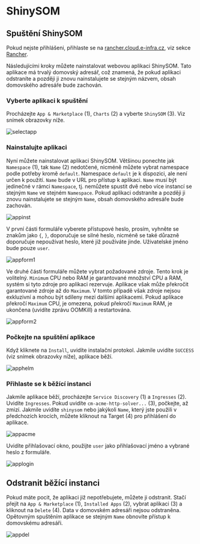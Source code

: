 # ShinySOM

## Spuštění ShinySOM

Pokud nejste přihlášeni, přihlaste se na [rancher.cloud.e-infra.cz](https://rancher.cloud.e-infra.cz), viz sekce [Rancher](../rancher/rancher).

Následujícími kroky můžete nainstalovat webovou aplikaci ShinySOM. Tato aplikace má trvalý domovský adresář, což znamená, že pokud aplikaci odstraníte a později ji znovu nainstalujete se stejným názvem, obsah domovského adresáře bude zachován.

### Vyberte aplikaci k spuštění

Procházejte `App & Marketplace` (1), `Charts` (2) a vyberte `ShinySOM` (3). Viz snímek obrazovky níže.

![selectapp](/img/ceritsc/apps/ssom/selectapp.jpg)

### Nainstalujte aplikaci

Nyní můžete nainstalovat aplikaci ShinySOM. Většinou ponechte jak `Namespace` (1), tak `Name` (2) nedotčené, nicméně můžete vybrat namespace podle potřeby kromě `default`. Namespace `default` je k dispozici, ale není určen k použití. `Name` bude v URL pro přístup k aplikaci. `Name` musí být jedinečné v rámci `Namespace`, tj. nemůžete spustit dvě nebo více instancí se stejným `Name` ve stejném `Namespace`. Pokud aplikaci odstraníte a později ji znovu nainstalujete se stejným `Name`, obsah domovského adresáře bude zachován.

![appinst](/img/ceritsc/apps/ssom/appinst.png)

V první části formuláře vyberete přístupové heslo, prosím, vyhněte se znakům jako `{`, `}`, doporučuje se silné heslo, nicméně se také důrazně doporučuje nepoužívat heslo, které již používáte jinde. Uživatelské jméno bude pouze `user`.

![appform1](/img/ceritsc/apps/ssom/appform1.png)

Ve druhé části formuláře můžete vybrat požadované zdroje. Tento krok je volitelný. `Minimum` CPU nebo RAM je garantované množství CPU a RAM, systém si tyto zdroje pro aplikaci rezervuje. Aplikace však může překročit garantované zdroje až do `Maximum`. V tomto případě však zdroje nejsou exkluzivní a mohou být sdíleny mezi dalšími aplikacemi. Pokud aplikace překročí `Maximum` CPU, je omezena, pokud překročí `Maximum` RAM, je ukončena (uvidíte zprávu OOMKill) a restartována.

![appform2](/img/ceritsc/apps/ssom/appform2.png)

### Počkejte na spuštění aplikace

Když kliknete na `Install`, uvidíte instalační protokol. Jakmile uvidíte `SUCCESS` (viz snímek obrazovky níže), aplikace běží.

![apphelm](/img/ceritsc/apps/ssom/apphelm.png)

### Přihlaste se k běžící instanci

Jakmile aplikace běží, procházejte `Service Discovery` (1) a `Ingresses` (2). Uvidíte `Ingresses`. Pokud uvidíte `cm-acme-http-solver...` (3), počkejte, až zmizí. Jakmile uvidíte `shinysom` nebo jakýkoli `Name`, který jste použili v předchozích krocích, můžete kliknout na Target (4) pro přihlášení do aplikace.

![appacme](/img/ceritsc/apps/ssom/appacme.png)

Uvidíte přihlašovací okno, použijte `user` jako přihlašovací jméno a vybrané heslo z formuláře.

![applogin](/img/ceritsc/apps/ssom/applogin.png)

## Odstranit běžící instanci

Pokud máte pocit, že aplikaci již nepotřebujete, můžete ji odstranit. Stačí přejít na `App & Marketplace` (1), `Installed Apps` (2), vybrat aplikaci (3) a kliknout na `Delete` (4). Data v domovském adresáři nejsou odstraněna. Opětovným spuštěním aplikace se stejným `Name` obnovíte přístup k domovskému adresáři. 

![appdel](/img/ceritsc/apps/ssom/appdel.png)
